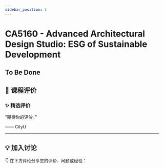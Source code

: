 ```yaml
---
sidebar_position: 1
---
```



# CA5160 - Advanced Architectural Design Studio: ESG of Sustainable Development

## To Be Done

## **💬 课程评价**

### ✨ **精选评价**
<div className={commentStyles.commentBox}>
    <p className={commentStyles.commentText}>
        “期待你的评价。”
    </p>
    <p className={commentStyles.commentAuthor}>—— CityU</p>
</div>

---

## **💡 加入讨论**

👇 在下方评论分享您的评价、问题或经验：
<Utterances />
